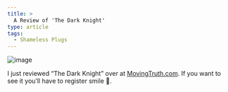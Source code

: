 ```yaml
---
title: >
  A Review of 'The Dark Knight'
type: article
tags:
  - Shameless Plugs
---
```


![image](/images/uploads/DarkKnight.jpg)

I just reviewed “The Dark Knight” over at [MovingTruth.com](http://www.movingtruth.com/). If you want to see it you’ll have to register smile 🙂.
